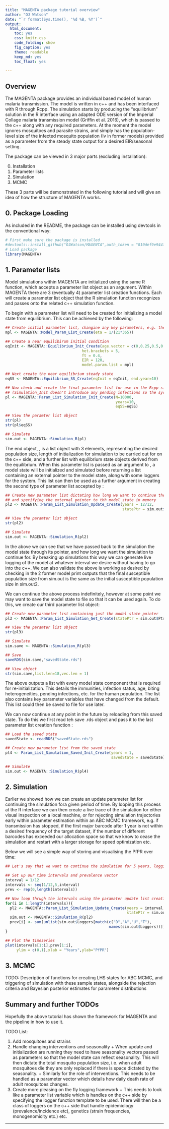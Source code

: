 ```yaml
---
title: "MAGENTA package tutorial overview"
author: "OJ Watson"
date: "`r format(Sys.time(), '%d %B, %Y')`"
output:
  html_document:
    toc: yes
    css: knitr.css
    code_folding: show
    fig_caption: yes
    theme: readable
    keep_md: yes
    toc_float: yes

---
```


## Overview

The MAGENTA package provides an individual based model of human malaria transmission.
The model is written in c++ and has been interfaced with R through Rcpp. The simulation 
starts by producing the “equilibrium” solution in the R interface using an adapted ODE
version of the Imperial Collage malaria transmission model (Griffin et al. 2016), 
which is passed to the c++ along with any required parameters. At the moment the 
model ignores mosquitoes and parasite strains, and simply has the population-level 
size of the infected mosquito population (Iv in former models) provided as a parameter 
from the steady state output for a desired EIR/seasonal setting. 

The package can be viewed in 3 major parts (excluding installation):

0. Installation
1. Parameter lists
2. Simulation
3. MCMC

These 3 parts will be demonstrated in the following tutorial and will give an idea
of how the structure of MAGENTA works. 

## 0. Package Loading

As included in the README, the package can be installed using devtools in the conventional way:

```r

# First make sure the package is installed
#devtools::install_github("OJWatson/MAGENTA",auth_token = "810def9e944ff0ab2ae39ea5b9a00447de0eda40") 
# Load package
library(MAGENTA)
```

## 1. Parameter lists

Model simulations within MAGENTA are initialized using the same R function, which 
accepts a parameter list object as an argument. Within MAGENTA there are 3 (eventually 4)
parameter list creation functions. Each will create a parameter list object that the 
R simulation function \code{Simulation_R} recognizes and passes onto the related 
c++ simulation function.

To begin with a parameter list will need to be created for initializing a model state
from equilibrium. This can be achieved by the following:

```r

## Create initial parameter list, changine any key parameters, e.g. the average age
mpl <- MAGENTA::Model_Param_List_Create(eta = 1/(21*365))

## Create a near equilibirum initial condition
eqInit <- MAGENTA::Equilibrium_Init_Create(age.vector = c(0,0.25,0.5,0.75,1,1.5,1.75,2,3.5,5,7.5,10,15,20,30,40,50,60,70,80,90,100),
                                  het.brackets = 5,
                                  ft = 0.4,
                                  EIR = 120,
                                  model.param.list = mpl)

## Next create the near equilibrium steady state
eqSS <- MAGENTA::Equilibrium_SS_Create(eqInit = eqInit, end.year=10)

## Now check and create the final parameter list for use in the Rcpp simulation initialisation, and initialise for 2 years 
## (Simulation_Init doesn't introduce any pending infections so the system needs to equilibriate a bit)
pl <- MAGENTA::Param_List_Simulation_Init_Create(N=10000,
                                                 years=10,
                                                 eqSS=eqSS)

## View the paramter list object
str(pl)
str(pl$eqSS)

## Simulate
sim.out <- MAGENTA::Simulation_R(pl)

```

The end object, \code{pl}, is a list object with 3 elements, representing the desired
population size, length of initialization for simulation to be carried out for on the c++
side, and a further list with equilibrium state objects derived from the equilibrium. When this
parameter list is passed as an argument to \code{Simulation_R}, a model state will be initialized
and simulated before returning a list containing an external pointer to the model state, 
along with some loggers for the system. This list can then be used as a further argument
in creating the second type of parameter list accepted by \code{Simulation_R}:

```r

## Create new parameter list dictating how long we want to continue the simulation for
## and specifying the external pointer to thh model state in memory
pl2 <- MAGENTA::Param_List_Simulation_Update_Create(years = 12/12,
                                                    statePtr = sim.out$Ptr)

## View the paramter list object
str(pl2)

## Simulate
sim.out <- MAGENTA::Simulation_R(pl2)

```

In the above we can see that we have passed back to the simulation the model state through
its pointer, and how long we want the simulation to continue for. By breaking up simulations
this way we can generate live logging of the model at whatever interval we desire without
having to go into the c++. We can also validate the above is working as desired by checking
in the 2 former model print outputs that the final susceptible population size from sim.out is
the same as the initial susceptible population size in sim.out2. 

We can continue the above process indefinitely, however at some point we may want to save
the model state to file so that it can be used again. To do this, we create our third 
parameter list object:

```r

## Create new parameter list containing just the model state pointer
pl3 <- MAGENTA::Param_List_Simulation_Get_Create(statePtr = sim.out$Ptr)

## View the paramter list object
str(pl3)

## Simulate
sim.save <- MAGENTA::Simulation_R(pl3)

## Save
saveRDS(sim.save,"savedState.rds")

## View object
str(sim.save,list.len=18,vec.len = 1)
```

The above outputs a list with every model state component that is required for re-initialization. 
This details the immunities, infection status, age, biting heterogeneities, pending infections,
etc. for the human population. The list also contains key parameter variables that have changed
from the default. This list could then be saved to file for use later.

We can now continue at any point in the future by reloading from this saved state. To do 
this we first read teh save .rds object and pass it to the last parameter list creation function
\code{Param_List_Simulation_Saved_Init_Create}:

```r

## Load the saved state
savedState <- readRDS("savedState.rds")

## Create new parameter list from the saved state
pl4 <- Param_List_Simulation_Saved_Init_Create(years = 1,
                                               savedState = savedState)

## Simulate
sim.out <- MAGENTA::Simulation_R(pl4)

```

## 2. Simulation

Earlier we showed how we can create an update parameter list for continuing the simulation
fora  given period of time. By looping this process at the R interface we can then create a live
trace of the simulation for either visual inspection on a local machine, or for rejecting simulation
trajectories early within parameter estimation within an ABC MCMC framework, e.g. if transmission has
stopped, if the first major barcode after 1 year is not within a desired frequency of the target
dataset, if the number of different barcodes has exceeded our allocation space so that we know
to cease the simulation and restart with a larger storage for speed optimization etc.

Below we will see a simple way of storing and visualising the PfPR over time:

```r

## Let's say that we want to continue the simulation for 5 years, logging the PfPR every month and plotting it live

## Set up our time intervals and prevalence vector
interval = 1/12
intervals <- seq(1/12,5,interval)
prev <- rep(0,length(intervals))

## Now loop thrugh the intervals using the paramater update list creation function
for(i in 1:length(intervals)){
  pl2 <- MAGENTA::Param_List_Simulation_Update_Create(years = interval,
                                                      statePtr = sim.out$Ptr)
  sim.out <- MAGENTA::Simulation_R(pl2)
  prev[i] <- sum(unlist(sim.out$Loggers[match(c("D","A","U","T"),
                                              names(sim.out$Loggers))]))
}
```

```r
## Plot the timeseries
plot(intervals[1:i],prev[1:i],
     ylim = c(0,1),xlab = "Years",ylab="PfPR")
```

## 3. MCMC

TODO: Description of functions for creating LHS states for ABC MCMC, and triggering of simulation
with these sample states, alongside the rejection criteria and Bayesian posterior estimates
for parameter distributions

## Summary and further TODOs

Hopefully the above tutorial has shown the framework for MAGENTA and the pipeline in how to use it. 

TODO List:

  1. Add mosquitoes and strains
  2. Handle changing interventions and seasonality
    + When update and initialization are running they need to have seasonality vectors passed as 
    parameters so that the model state can reflect seasonality. This will then dictate the total 
    mosquito population size, i.e. when adult mosquitoes die they are only replaced if there is 
    space dictated by the seasonality.
    + Similarly for the role of interventions. This needs to be handled as a parameter
    vector which details how daily death rate of adult mosquitoes changes.
  3. Create more pleasing on the fly logging framework
    + This needs to look like a parameter list variable which is handles on the c++ side by 
    specifying the logger function template to be used. There will then be a class of loggers
    on the c++ side that handle epidemiology (prevalence/incidence etc), genetics (strain frequencies,
    monogenomicity etc.) etc.


---
